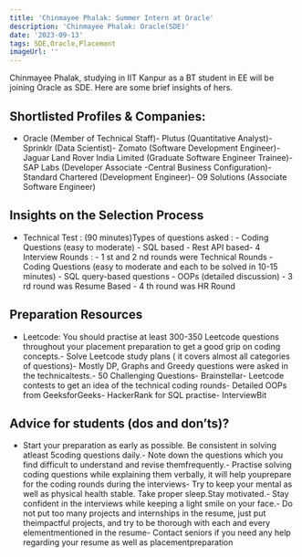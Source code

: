 ```yaml
---
title: 'Chinmayee Phalak: Summer Intern at Oracle'
description: 'Chinmayee Phalak: Oracle(SDE)'
date: '2023-09-13'
tags: SDE,Oracle,Placement
imageUrl: ''
---
```


Chinmayee Phalak, studying in IIT Kanpur as a BT student in EE will be joining Oracle as SDE. Here are some brief insights of hers.

## Shortlisted Profiles & Companies:
- Oracle (Member of Technical Staff)- Plutus (Quantitative Analyst)- Sprinklr (Data Scientist)- Zomato (Software Development Engineer)- Jaguar Land Rover India Limited (Graduate Software Engineer Trainee)- SAP Labs (Developer Associate -Central Business Configuration)- Standard Chartered (Development Engineer)- O9 Solutions (Associate Software Engineer)

## Insights on the Selection Process
- Technical Test : (90 minutes)Types of questions asked : - Coding Questions (easy to moderate) - SQL based  - Rest API based- 4 Interview Rounds : - 1 st and 2 nd rounds were Technical Rounds - Coding Questions (easy to moderate and each to be solved in 10-15 minutes) - SQL query-based questions - OOPs (detailed discussion) - 3 rd round was Resume Based - 4 th round was HR Round

##  Preparation Resources
- Leetcode: You should practise at least 300-350 Leetcode questions throughout your placement preparation to get a good grip on coding concepts.- Solve Leetcode study plans ( it covers almost all categories of questions)- Mostly DP, Graphs and Greedy questions were asked in the technicaltests.- 50 Challenging Questions- Brainstellar- Leetcode contests to get an idea of the technical coding rounds- Detailed OOPs from GeeksforGeeks- HackerRank for SQL practise- InterviewBit

## Advice for students (dos and don’ts)? 
- Start your preparation as early as possible. Be consistent in solving atleast 5coding questions daily.- Note down the questions which you find difficult to understand and revise themfrequently.- Practise solving coding questions while explaining them verbally, it will help youprepare for the coding rounds during the interviews- Try to keep your mental as well as physical health stable. Take proper sleep.Stay motivated.- Stay confident in the interviews while keeping a light smile on your face.- Do not put too many projects and internships in the resume, just put theimpactful projects, and try to be thorough with each and every elementmentioned in the resume- Contact seniors if you need any help regarding your resume as well as placementpreparation

